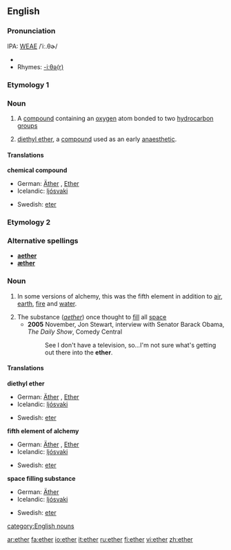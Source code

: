 {{see|Ether}}

==English==

===Pronunciation===
IPA: [[WEAE]] /ˈiː.θɚ/
*{{audio|en-us-ether.ogg|Audio (US)}}
*Rhymes: [[Rhymes:English:-iːθə(r)|-iːθə(r)]]

===Etymology 1===

===Noun===
{{en-noun}}

# {{chemistry}} A [[compound]] containing an [[oxygen]] atom bonded to two [[hydrocarbon]] [[group]]s
# {{chemistry}} [[diethyl ether]], a [[compound]] used as an early [[anaesthetic]].

====Translations====

'''chemical compound'''
{{top}}
*German: [[Äther]] {{m}}, [[Ether]] {{m}}
*Icelandic: [[ljósvaki]] {{m}}
{{mid}}
*Swedish: [[eter]] {{c}}
{{bottom}}


===Etymology 2===

===Alternative spellings===
*'''[[aether]]''' {{italbrac|former British spelling}}
*'''[[æther]]''' {{italbrac|former British spelling}}

===Noun===
{{wikipedia}}
{{en-noun|-}}

#{{alchemy}} In some versions of alchemy, this was the fifth element in addition to [[air]], [[earth]], [[fire]] and [[water]].
#The substance (''[[aether]]'') once thought to [[fill]] all [[space]]
#*'''2005''' November, Jon Stewart, interview with Senator Barack Obama, ''The Daily Show'', Comedy Central
#*:See I don't have a television, so''...''I'm not sure what's getting out there into the '''ether'''.

====Translations====

'''diethyl ether'''
{{top}}
*German: [[Äther]] {{m}}, [[Ether]] {{m}}
*Icelandic: [[ljósvaki]] {{m}}
{{mid}}
*Swedish: [[eter]] {{c}}
{{bottom}}

'''fifth element of alchemy'''
{{top}}
*German: [[Äther]] {{m}}, [[Ether]] {{m}}
*Icelandic: [[ljósvaki]] {{m}}
{{mid}}
*Swedish: [[eter]] {{c}}
{{bottom}}

'''space filling substance'''
{{top}}
*German: [[Äther]] {{m}}
*Icelandic: [[ljósvaki]] {{m}}
{{mid}}
*Swedish: [[eter]] {{c}}
{{bottom}}

[[category:English nouns]]

[[ar:ether]]
[[fa:ether]]
[[io:ether]]
[[it:ether]]
[[ru:ether]]
[[fi:ether]]
[[vi:ether]]
[[zh:ether]]